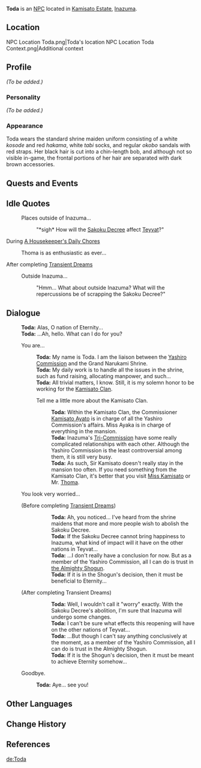 {{Meta
<!-- REMOVE THIS TEMPLATE AFTER ADDING MISSING INFO -->
|missing_NPC_profile  = yes
}}
{{Character Infobox
|type             = NPC
|image            = NPC Toda.png
|region           = Inazuma
|affiliation      = Grand Narukami Shrine
|title            = Shrine Maiden
|voiceEN          = [[imdb:nm3158889|Jennifer Sun Bell]]<ref name="Jennifer Sun Bell">Twitter: [https://twitter.com/jennifersunbell/status/1477077136938659840 EN VA Self Announcement]</ref>
}}
'''Toda''' is an [[NPC]] located in [[Kamisato Estate]], [[Inazuma]].

==Location==
<gallery>
NPC Location Toda.png|Toda's location
NPC Location Toda Context.png|Additional context
</gallery>

==Profile==
<!-- detailed story/lore information goes here -->
''(To be added.)''

===Personality===
''(To be added.)''

===Appearance===
Toda wears the standard shrine maiden uniform consisting of a white ''kosode'' and red ''hakama'', white ''tabi'' socks, and regular ''okobo'' sandals with red straps. Her black hair is cut into a chin-length bob, and although not so visible in-game, the frontal portions of her hair are separated with dark brown accessories.

==Quests and Events==
{{Quests and Events
|Small-Scale Changes = idle quote
}}

==Idle Quotes==
{{Dialogue start}}
: {{DIcon|Idle}} Places outside of Inazuma...
:: {{A|VO Toda 01.ogg}} "*sigh* How will the [[Sakoku Decree]] affect [[Teyvat]]?"
{{Dialogue end}}

;During [[A Housekeeper's Daily Chores]]
{{Dialogue start}}
: {{DIcon|Idle}} Thoma is as enthusiastic as ever...
{{Dialogue end}}

;After completing [[Transient Dreams]]
{{Dialogue start}}
: {{DIcon|Idle}} Outside Inazuma...
:: {{A|VO Toda 02.ogg}} "Hmm... What about outside Inazuma? What will the repercussions be of scrapping the Sakoku Decree?"
{{Dialogue end}}

==Dialogue==
{{Dialogue start}}
:'''Toda:''' Alas, O nation of Eternity...
:'''Toda:''' ...Ah, hello. What can I do for you?
:{{DIcon}} You are...
::'''Toda:''' My name is Toda. I am the liaison between the [[Yashiro Commission]] and the Grand Narukami Shrine.
::'''Toda:''' My daily work is to handle all the issues in the shrine, such as fund raising, allocating manpower, and such...
::'''Toda:''' All trivial matters, I know. Still, it is my solemn honor to be working for the [[Kamisato Clan]].
::{{DIcon}} Tell me a little more about the Kamisato Clan.
:::'''Toda:''' Within the Kamisato Clan, the Commissioner [[Kamisato Ayato]] is in charge of all the Yashiro Commission's affairs. Miss Ayaka is in charge of everything in the mansion.
:::'''Toda:''' Inazuma's [[Tri-Commission]] have some really complicated relationships with each other. Although the Yashiro Commission is the least controversial among them, it is still very busy.
:::'''Toda:''' As such, Sir Kamisato doesn't really stay in the mansion too often. If you need something from the Kamisato Clan, it's better that you visit [[Kamisato Ayaka|Miss Kamisato]] or Mr. [[Thoma]].
:{{DIcon}} You look very worried...
:;(Before completing [[Transient Dreams]])
:::'''Toda:''' Ah, you noticed... I've heard from the shrine maidens that more and more people wish to abolish the Sakoku Decree.
:::'''Toda:''' If the Sakoku Decree cannot bring happiness to Inazuma, what kind of impact will it have on the other nations in Teyvat...
:::'''Toda:''' ...I don't really have a conclusion for now. But as a member of the Yashiro Commission, all I can do is trust in [[Ei|the Almighty Shogun]].
:::'''Toda:''' If it is in the Shogun's decision, then it must be beneficial to Eternity...
:;(After completing Transient Dreams)
:::'''Toda:''' Well, I wouldn't call it "worry" exactly. With the Sakoku Decree's abolition, I'm sure that Inazuma will undergo some changes.
:::'''Toda:''' I can't be sure what effects this reopening will have on the other nations of Teyvat...
:::'''Toda:''' ...But though I can't say anything conclusively at the moment, as a member of the Yashiro Commission, all I can do is trust in the Almighty Shogun.
:::'''Toda:''' If it is the Shogun's decision, then it must be meant to achieve Eternity somehow...
:{{DIcon}} Goodbye.
::'''Toda:''' Aye... see you!
{{Dialogue end}}

==Other Languages==
{{Other Languages
|default_hidden = 1
|en      = Toda
|zhs     = 户田
|zhs_rm  = Hùtián
|zht     = 戶田
|zht_rm  = Hùtián
|ja      = 戸田
|ja_rm   = Toda
|ko      = 토다
|ko_rm   = Toda
|es      = Toda
|fr      = Toda
|ru      = Тода
|th      = Toda
|vi      = Toda
|de      = Toda
|id      = Toda
|pt      = Toda
|tr      = Toda
|it      = Toda
}}

==Change History==
{{Change History|2.0}}

==References==
{{Reflist}}

[[de:Toda]]